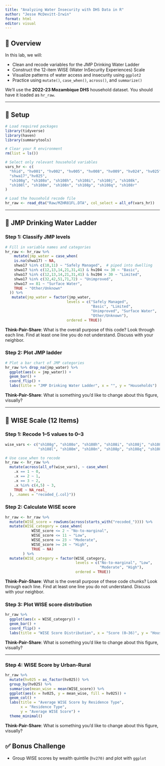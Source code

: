 ```yaml
---
title: "Analyzing Water Insecurity with DHS Data in R"
author: "Jesse McDevitt-Irwin"
format: html
editor: visual
---
```


## 🧭 Overview

In this lab, we will:

-   Clean and recode variables for the JMP Drinking Water Ladder
-   Construct the 12-item WISE (Water InSecurity Experiences) Scale
-   Visualize patterns of water access and insecurity using `ggplot2`
-   Practice using `mutate()`, `case_when()`, `across()`, and `summarize()`

We'll use the **2022-23 Mozambique DHS** household dataset. You should have it loaded as `hr_raw`.

------------------------------------------------------------------------

## 🧪 Setup

```r
# Load required packages
library(tidyverse)
library(haven)
library(summarytools)

# Clear your R environment
rm(list = ls())

# Select only relevant household variables
vars_hr <- c(
  "hhid", "hv001", "hv002", "hv005", "hv008", "hv009", "hv024", "hv025", "hv204",
  "shwa17","hv025",
  "sh108g", "sh108o", "sh108h", "sh108i", "sh108j", "sh108k",
  "sh108l", "sh108m", "sh108n", "sh108p", "sh108q", "sh108r"
)

# Load the household recode file
hr_raw <- read_dta("Raw/MZHR81FL.DTA", col_select = all_of(vars_hr))
```

------------------------------------------------------------------------

## 🔹 JMP Drinking Water Ladder

### Step 1: Classify JMP levels

```r
# Fill in variable names and categories
hr_raw <- hr_raw %>%
    mutate(jmp_water = case_when(
    is.na(shwa17) ~ NA,
    shwa17 %in% c(10,11) ~ "Safely Managed",  # piped into dwelling
    shwa17 %in% c(12,13,14,21,31,41) & hv204 <= 30 ~ "Basic",
    shwa17 %in% c(12,13,14,21,31,41) & hv204 > 30 ~ "Limited",
    shwa17 %in% c(32,42,51,71,72) ~ "Unimproved",
    shwa17 == 81 ~ "Surface Water",
    TRUE ~ "Other/Unknown"
  )) %>% 
   mutate(jmp_water = factor(jmp_water,
                            levels = c("Safely Managed", 
                                       "Basic", "Limited", 
                                       "Unimproved", "Surface Water", 
                                       "Other/Unknown"),
                            ordered = TRUE))

```

**Think-Pair-Share**: What is the overall purpose of this code? Look through each line. Find at least one line you do not understand. Discuss with your neighbor.

### Step 2: Plot JMP ladder

```r
# Plot a bar chart of JMP categories
hr_raw %>% drop_na(jmp_water) %>% 
  ggplot(aes(x = jmp_water)) +
  geom_bar() +
  coord_flip() +
  labs(title = "JMP Drinking Water Ladder", x = "", y = "Households")
```

**Think-Pair-Share**: What is something you'd like to change about this figure, visually?

------------------------------------------------------------------------

## 🔹 WISE Scale (12 Items)

### Step 1: Recode 1–5 values to 0–3

```r
wise_vars <- c("sh108g", "sh108o", "sh108h", "sh108i", "sh108j", "sh108k",
               "sh108l", "sh108m", "sh108n", "sh108p", "sh108q", "sh108r")

# Use case_when to recode
hr_raw <- hr_raw %>%
  mutate(across(all_of(wise_vars), ~ case_when(
    .x == 1 ~ 0,
    .x == 2 ~ 1,
    .x == 3 ~ 2,
    .x %in% c(4,5) ~ 3,
    TRUE ~ NA_real_
  ), .names = "recoded_{.col}"))
```

### Step 2: Calculate WISE score

```r
hr_raw <- hr_raw %>%
  mutate(WISE_score = rowSums(across(starts_with("recoded_")))) %>% 
  mutate(WISE_category = case_when(
            WISE_score <= 2 ~ "No-to-marginal",
            WISE_score <= 11 ~ "Low",
            WISE_score <= 23 ~ "Moderate",
            WISE_score >= 24 ~ "High",
            TRUE ~ NA)
        ) %>% 
  mutate(WISE_category = factor(WISE_category,
                                levels = c("No-to-marginal", "Low", 
                                           "Moderate", "High"),
                                ordered = TRUE))
```

**Think-Pair-Share**: What is the overall purpose of these code chunks? Look through each line. Find at least one line you do not understand. Discuss with your neighbor.

### Step 3: Plot WISE score distribution

```r
hr_raw %>%  
  ggplot(aes(x = WISE_category)) +
  geom_bar() +
  coord_flip() +
  labs(title = "WISE Score Distribution", x = "Score (0–36)", y = "Households")
```

**Think-Pair-Share**: What is something you'd like to change about this figure, visually?

------------------------------------------------------------------------

### Step 4: WISE Score by Urban-Rural

```r
hr_raw %>%
  mutate(hv025 = as_factor(hv025)) %>% 
  group_by(hv025) %>%
  summarise(mean_wise = mean(WISE_score)) %>%
  ggplot(aes(x = hv025, y = mean_wise, fill = hv025)) +
  geom_col() +
  labs(title = "Average WISE Score by Residence Type",
       x = "Residence Type",
       y = "Average WISE Score") +
  theme_minimal()
```

**Think-Pair-Share**: What is something you'd like to change about this figure, visually?

## ✅ Bonus Challenge

-   Group WISE scores by wealth quintile (`hv270)` and plot with `ggplot`
